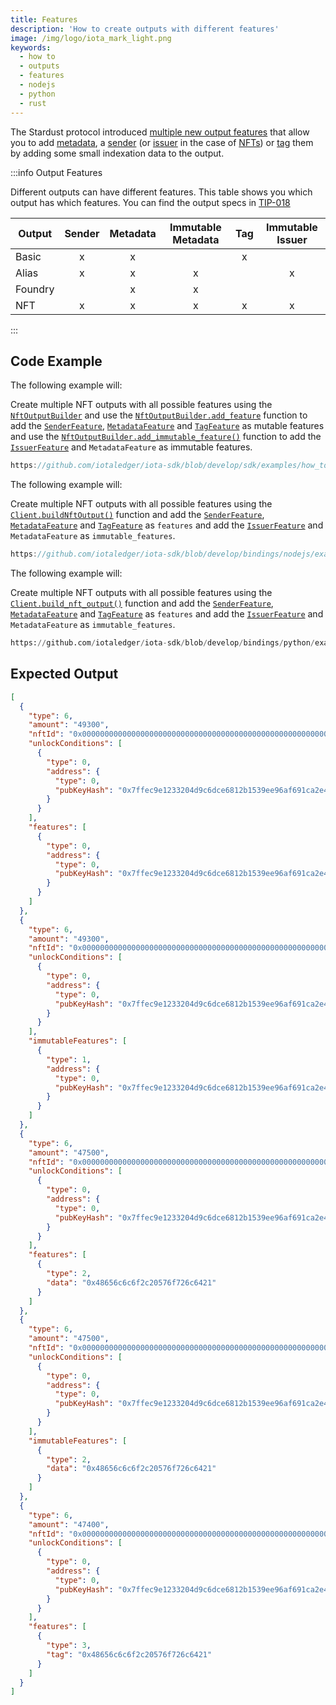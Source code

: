 ```yaml
---
title: Features
description: 'How to create outputs with different features'
image: /img/logo/iota_mark_light.png
keywords:
  - how to
  - outputs
  - features
  - nodejs
  - python
  - rust
---
```



The Stardust protocol introduced
[multiple new output features](https://wiki.iota.org/shimmer/develop/explanations/what-is-stardust/output-features/)
that allow you to add [metadata](https://wiki.iota.org/shimmer/develop/explanations/what-is-stardust/output-features/#metadata),
a [sender](https://wiki.iota.org/shimmer/develop/explanations/what-is-stardust/output-features/#sender)
(or [issuer](https://wiki.iota.org/shimmer/develop/explanations/what-is-stardust/output-features/#issuer) in the case of
[NFTs](https://wiki.iota.org/shimmer/develop/explanations/what-is-stardust/tokenization/#non-fungible-tokens-nfts)) or [tag](https://wiki.iota.org/shimmer/develop/explanations/what-is-stardust/output-features/#tag) them by adding
some small indexation data to the output.

<AccountClient />

:::info Output Features

Different outputs can have different features. This table shows you which output has which features. You can find the
output specs in [TIP-018](https://wiki.iota.org/tips/tips/TIP-0018)

| Output  | Sender | Metadata | Immutable Metadata | Tag | Immutable Issuer |
| ------- | :----: | :------: | :----------------: | :-: | :--------------: |
| Basic   |   x    |    x     |                    |  x  |                  |
| Alias   |   x    |    x     |         x          |     |        x         |
| Foundry |        |    x     |         x          |     |                  |
| NFT     |   x    |    x     |         x          |  x  |        x         |

:::

## Code Example

<Tabs groupId="language" queryString>
<TabItem value="rust" label="Rust">

The following example will:

Create multiple NFT outputs with all possible features using the
[`NftOutputBuilder`](https://docs.rs/iota-sdk/latest/iota_sdk/types/block/output/nft/struct.NftOutputBuilder.html)
and use the
[`NftOutputBuilder.add_feature`](https://docs.rs/iota-sdk/latest/iota_sdk/types/block/output/nft/struct.NftOutputBuilder.html#method.add_feature)
function to add the
[`SenderFeature`](https://docs.rs/iota-sdk/latest/iota_sdk/types/block/output/feature/struct.SenderFeature.html),
[`MetadataFeature`](https://docs.rs/iota-sdk/latest/iota_sdk/types/block/output/feature/struct.MetadataFeature.html)
and [`TagFeature`](https://docs.rs/iota-sdk/latest/iota_sdk/types/block/output/feature/struct.TagFeature.html)
as mutable features and use the
[`NftOutputBuilder.add_immutable_feature()`](https://docs.rs/iota-sdk/latest/iota_sdk/types/block/output/nft/struct.NftOutputBuilder.html#method.add_immutable_feature)
function to add the
[`IssuerFeature`](https://docs.rs/iota-sdk/latest/iota_sdk/types/block/output/feature/struct.IssuerFeature.html)
and `MetadataFeature` as immutable features.

```rust reference
https://github.com/iotaledger/iota-sdk/blob/develop/sdk/examples/how_tos/outputs/features.rs
```

</TabItem>
<TabItem value="typescript-node" label="Typescript (Node.js)">

The following example will:

Create multiple NFT outputs with all possible features using the
[`Client.buildNftOutput()`](../../references/nodejs/classes/Client/#buildnftoutput)
function and add the
[`SenderFeature`](../../references/nodejs/classes/SenderFeature/),
[`MetadataFeature`](../../references/nodejs/classes/MetadataFeature/)
and [`TagFeature`](../../references/nodejs/classes/TagFeature/)
as `features` and add the
[`IssuerFeature`](../../references/nodejs/classes/IssuerFeature/) and
`MetadataFeature` as `immutable_features`.

```typescript reference
https://github.com/iotaledger/iota-sdk/blob/develop/bindings/nodejs/examples/how_tos/outputs/features.ts
```

</TabItem>
<TabItem value="python" label="Python">

The following example will:

Create multiple NFT outputs with all possible features using the
[`Client.build_nft_output()`](../../references/python/iota_sdk/client/#build_nft_output)
function and add the
[`SenderFeature`](../../references/python/iota_sdk/types/feature/#senderfeature-objects),
[`MetadataFeature`](../../references/python/iota_sdk/types/feature/#metadatafeature-objects)
and
[`TagFeature`](../../references/python/iota_sdk/types/feature/#tagfeature-objects)
as `features` and add the
[`IssuerFeature`](../../references/python/iota_sdk/types/feature/#issuerfeature-objects)
and `MetadataFeature` as `immutable_features`.

```python reference
https://github.com/iotaledger/iota-sdk/blob/develop/bindings/python/examples/how_tos/outputs/features.py
```

</TabItem>
</Tabs>

## Expected Output

```json
[
  {
    "type": 6,
    "amount": "49300",
    "nftId": "0x0000000000000000000000000000000000000000000000000000000000000000",
    "unlockConditions": [
      {
        "type": 0,
        "address": {
          "type": 0,
          "pubKeyHash": "0x7ffec9e1233204d9c6dce6812b1539ee96af691ca2e4d9065daa85907d33e5d3"
        }
      }
    ],
    "features": [
      {
        "type": 0,
        "address": {
          "type": 0,
          "pubKeyHash": "0x7ffec9e1233204d9c6dce6812b1539ee96af691ca2e4d9065daa85907d33e5d3"
        }
      }
    ]
  },
  {
    "type": 6,
    "amount": "49300",
    "nftId": "0x0000000000000000000000000000000000000000000000000000000000000000",
    "unlockConditions": [
      {
        "type": 0,
        "address": {
          "type": 0,
          "pubKeyHash": "0x7ffec9e1233204d9c6dce6812b1539ee96af691ca2e4d9065daa85907d33e5d3"
        }
      }
    ],
    "immutableFeatures": [
      {
        "type": 1,
        "address": {
          "type": 0,
          "pubKeyHash": "0x7ffec9e1233204d9c6dce6812b1539ee96af691ca2e4d9065daa85907d33e5d3"
        }
      }
    ]
  },
  {
    "type": 6,
    "amount": "47500",
    "nftId": "0x0000000000000000000000000000000000000000000000000000000000000000",
    "unlockConditions": [
      {
        "type": 0,
        "address": {
          "type": 0,
          "pubKeyHash": "0x7ffec9e1233204d9c6dce6812b1539ee96af691ca2e4d9065daa85907d33e5d3"
        }
      }
    ],
    "features": [
      {
        "type": 2,
        "data": "0x48656c6c6f2c20576f726c6421"
      }
    ]
  },
  {
    "type": 6,
    "amount": "47500",
    "nftId": "0x0000000000000000000000000000000000000000000000000000000000000000",
    "unlockConditions": [
      {
        "type": 0,
        "address": {
          "type": 0,
          "pubKeyHash": "0x7ffec9e1233204d9c6dce6812b1539ee96af691ca2e4d9065daa85907d33e5d3"
        }
      }
    ],
    "immutableFeatures": [
      {
        "type": 2,
        "data": "0x48656c6c6f2c20576f726c6421"
      }
    ]
  },
  {
    "type": 6,
    "amount": "47400",
    "nftId": "0x0000000000000000000000000000000000000000000000000000000000000000",
    "unlockConditions": [
      {
        "type": 0,
        "address": {
          "type": 0,
          "pubKeyHash": "0x7ffec9e1233204d9c6dce6812b1539ee96af691ca2e4d9065daa85907d33e5d3"
        }
      }
    ],
    "features": [
      {
        "type": 3,
        "tag": "0x48656c6c6f2c20576f726c6421"
      }
    ]
  }
]
```
